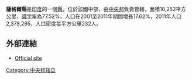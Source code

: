 '''薩格爾縣'''是[[印度|印度]]的一個[[縣|縣]]，位於該國中部，由[[中央邦|中央邦]]負責管轄，面積10,252平方公里，[[識字率|識字率]]為77.52%，人口在2001至2011年期間增長17.62%，2011年人口2,378,295，人口密度每平方公里232人。

{{coord|23|48|N|78|40|E|display=title}}

==外部連結==
* [http://sagar.nic.in/ Official site]

{{印度行政区划小作品}}
[[Category:中央邦辖县|Category:中央邦辖县]]